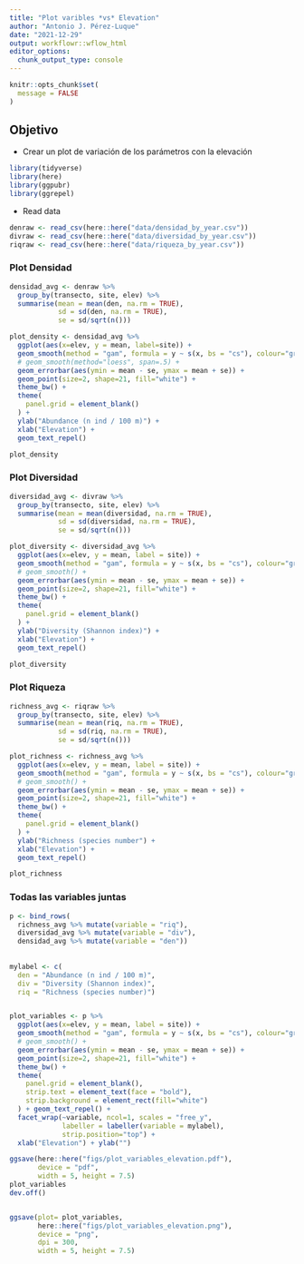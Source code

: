 ```yaml
---
title: "Plot varibles *vs* Elevation"
author: "Antonio J. Pérez-Luque"
date: "2021-12-29"
output: workflowr::wflow_html
editor_options:
  chunk_output_type: console
---
```


```r
knitr::opts_chunk$set(
  message = FALSE
)
```


## Objetivo

- Crear un plot de variación de los parámetros con la elevación  

```r
library(tidyverse)
library(here)
library(ggpubr)
library(ggrepel)
```

- Read data

```r
denraw <- read_csv(here::here("data/densidad_by_year.csv")) 
divraw <- read_csv(here::here("data/diversidad_by_year.csv")) 
riqraw <- read_csv(here::here("data/riqueza_by_year.csv"))
```

### Plot Densidad 
```r
densidad_avg <- denraw %>%
  group_by(transecto, site, elev) %>%
  summarise(mean = mean(den, na.rm = TRUE),
            sd = sd(den, na.rm = TRUE),
            se = sd/sqrt(n()))

plot_density <- densidad_avg %>%
  ggplot(aes(x=elev, y = mean, label=site)) +
  geom_smooth(method = "gam", formula = y ~ s(x, bs = "cs"), colour="gray", alpha=.3) +
  # geom_smooth(method="loess", span=.5) +
  geom_errorbar(aes(ymin = mean - se, ymax = mean + se)) +
  geom_point(size=2, shape=21, fill="white") +
  theme_bw() +
  theme(
    panel.grid = element_blank()
  ) +
  ylab("Abundance (n ind / 100 m)") +
  xlab("Elevation") +
  geom_text_repel()

plot_density
```

### Plot Diversidad 

```r
diversidad_avg <- divraw %>%
  group_by(transecto, site, elev) %>%
  summarise(mean = mean(diversidad, na.rm = TRUE),
            sd = sd(diversidad, na.rm = TRUE),
            se = sd/sqrt(n()))

plot_diversity <- diversidad_avg %>%
  ggplot(aes(x=elev, y = mean, label = site)) +
  geom_smooth(method = "gam", formula = y ~ s(x, bs = "cs"), colour="gray", alpha=.3) +
  # geom_smooth() +
  geom_errorbar(aes(ymin = mean - se, ymax = mean + se)) +
  geom_point(size=2, shape=21, fill="white") +
  theme_bw() +
  theme(
    panel.grid = element_blank()
  ) +
  ylab("Diversity (Shannon index)") +
  xlab("Elevation") +
  geom_text_repel()

plot_diversity
```

### Plot Riqueza 

```r
richness_avg <- riqraw %>%
  group_by(transecto, site, elev) %>%
  summarise(mean = mean(riq, na.rm = TRUE),
            sd = sd(riq, na.rm = TRUE),
            se = sd/sqrt(n()))

plot_richness <- richness_avg %>%
  ggplot(aes(x=elev, y = mean, label = site)) +
  geom_smooth(method = "gam", formula = y ~ s(x, bs = "cs"), colour="gray", alpha=.3) +
  # geom_smooth() +
  geom_errorbar(aes(ymin = mean - se, ymax = mean + se)) +
  geom_point(size=2, shape=21, fill="white") +
  theme_bw() +
  theme(
    panel.grid = element_blank()
  ) +
  ylab("Richness (species number") +
  xlab("Elevation") +
  geom_text_repel()

plot_richness
```

### Todas las variables juntas 
```r
p <- bind_rows(
  richness_avg %>% mutate(variable = "riq"),
  diversidad_avg %>% mutate(variable = "div"),
  densidad_avg %>% mutate(variable = "den"))
  
  
mylabel <- c(
  den = "Abundance (n ind / 100 m)",
  div = "Diversity (Shannon index)",
  riq = "Richness (species number)")


plot_variables <- p %>%
  ggplot(aes(x=elev, y = mean, label = site)) +
  geom_smooth(method = "gam", formula = y ~ s(x, bs = "cs"), colour="gray", alpha=.3) +
  # geom_smooth() +
  geom_errorbar(aes(ymin = mean - se, ymax = mean + se)) +
  geom_point(size=2, shape=21, fill="white") +
  theme_bw() +
  theme(
    panel.grid = element_blank(),
    strip.text = element_text(face = "bold"),
    strip.background = element_rect(fill="white")
  ) + geom_text_repel() + 
  facet_wrap(~variable, ncol=1, scales = "free_y",
             labeller = labeller(variable = mylabel),
             strip.position="top") + 
  xlab("Elevation") + ylab("") 
```

```r
ggsave(here::here("figs/plot_variables_elevation.pdf"),
       device = "pdf",
       width = 5, height = 7.5)
plot_variables
dev.off()


ggsave(plot= plot_variables,
       here::here("figs/plot_variables_elevation.png"),
       device = "png",
       dpi = 300,
       width = 5, height = 7.5)
```


